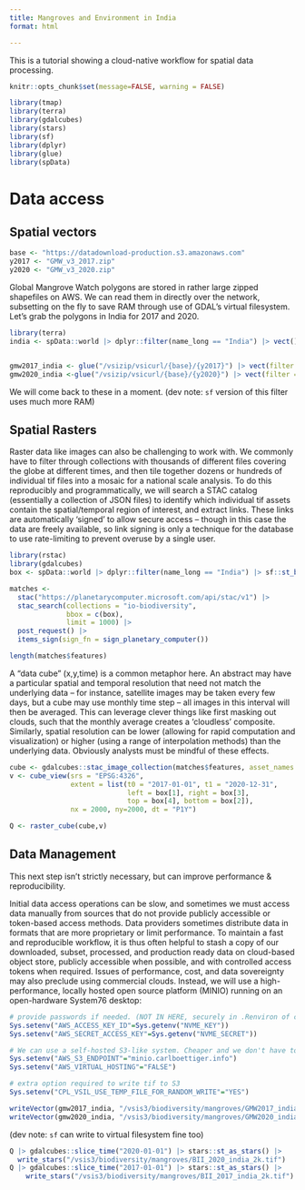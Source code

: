 ```yaml
---
title: Mangroves and Environment in India
format: html

---
```


This is a tutorial showing a cloud-native workflow for spatial data processing.

```r
knitr::opts_chunk$set(message=FALSE, warning = FALSE)
```

```r
library(tmap)
library(terra)
library(gdalcubes)
library(stars)
library(sf)
library(dplyr)
library(glue)
library(spData)
```

# Data access

## Spatial vectors

```r
base <- "https://datadownload-production.s3.amazonaws.com"
y2017 <- "GMW_v3_2017.zip"
y2020 <- "GMW_v3_2020.zip"
```

Global Mangrove Watch polygons are stored in rather large zipped shapefiles on AWS.  We can read them in directly over the network, subsetting on the fly to save RAM through use of GDAL's virtual filesystem.  Let's grab the polygons in India for 2017 and 2020.  

```r
library(terra)
india <- spData::world |> dplyr::filter(name_long == "India") |> vect()


gmw2017_india <- glue("/vsizip/vsicurl/{base}/{y2017}") |> vect(filter = india)
gmw2020_india <-glue("/vsizip/vsicurl/{base}/{y2020}") |> vect(filter = india)
```

We will come back to these in a moment.  (dev note: `sf` version of this filter uses much more RAM)


## Spatial Rasters

Raster data like images can also be challenging to work with.  We commonly have to filter through collections with thousands of different files covering the globe at different times, and then tile together dozens or hundreds of individual tif files into a mosaic for a national scale analysis. To do this reproducibly and programmatically, we will search a STAC catalog (essentially a collection of JSON files) to identify which individual tif assets contain the spatial/temporal region of interest, and extract links.  These links are automatically 'signed' to allow secure access -- though in this case the data are freely available, so link signing is only a technique for the database to use rate-limiting to prevent overuse by a single user. 

```r
library(rstac)
library(gdalcubes)
box <- spData::world |> dplyr::filter(name_long == "India") |> sf::st_bbox()

matches <-
  stac("https://planetarycomputer.microsoft.com/api/stac/v1") |>
  stac_search(collections = "io-biodiversity",
              bbox = c(box),
              limit = 1000) |>
  post_request() |>
  items_sign(sign_fn = sign_planetary_computer())

length(matches$features)

```

 A "data cube" (x,y,time) is a common metaphor here.  An abstract may have a particular spatial and temporal resolution that need not match the underlying data -- for instance, satellite images may be taken every few days, but a cube may use monthly time step -- all images in this interval will then be averaged.  This can leverage clever things like first masking out clouds, such that the monthly average creates a 'cloudless' composite.  Similarly, spatial resolution can be lower (allowing for rapid computation and visualization) or higher (using a range of interpolation methods) than the underlying data.  Obviously analysts must be mindful of these effects.


```r
cube <- gdalcubes::stac_image_collection(matches$features, asset_names = "data")
v <- cube_view(srs = "EPSG:4326",
               extent = list(t0 = "2017-01-01", t1 = "2020-12-31",
                             left = box[1], right = box[3],
                             top = box[4], bottom = box[2]),
               nx = 2000, ny=2000, dt = "P1Y")

Q <- raster_cube(cube,v)
```


## Data Management

This next step isn't strictly necessary, but can improve performance & reproducibility. 

Initial data access operations can be slow, and sometimes we must access data manually from sources that do not provide publicly accessible or token-based access methods.  Data providers sometimes distribute data in formats that are more proprietary or limit performance. To maintain a fast and reproducible workflow, it is thus often helpful to stash a copy of our downloaded, subset, processed, and production ready data on cloud-based object store, publicly accessible when possible, and with controlled access tokens when required.  Issues of performance, cost, and data sovereignty may also preclude using commercial clouds.  Instead, we will use a high-performance, locally hosted open source platform (MINIO) running on an open-hardware System76 desktop:


```r
# provide passwords if needed. (NOT IN HERE, securely in .Renviron of course!)
Sys.setenv("AWS_ACCESS_KEY_ID"=Sys.getenv("NVME_KEY")) 
Sys.setenv("AWS_SECRET_ACCESS_KEY"=Sys.getenv("NVME_SECRET"))

# We can use a self-hosted S3-like system. Cheaper and we don't have to trust AWS...
Sys.setenv("AWS_S3_ENDPOINT"="minio.carlboettiger.info")
Sys.setenv("AWS_VIRTUAL_HOSTING"="FALSE")

# extra option required to write tif to S3
Sys.setenv("CPL_VSIL_USE_TEMP_FILE_FOR_RANDOM_WRITE"="YES") 
```

```r
writeVector(gmw2017_india, "/vsis3/biodiversity/mangroves/GMW2017_india.fgb", "FlatGeobuf", overwrite=TRUE)
writeVector(gmw2020_india, "/vsis3/biodiversity/mangroves/GMW2020_india.fgb", "FlatGeobuf", overwrite=TRUE)
```

(dev note: `sf` can write to virtual filesystem fine too)

```r
Q |> gdalcubes::slice_time("2020-01-01") |> stars::st_as_stars() |> 
  write_stars("/vsis3/biodiversity/mangroves/BII_2020_india_2k.tif")
Q |> gdalcubes::slice_time("2017-01-01") |> stars::st_as_stars() |> 
    write_stars("/vsis3/biodiversity/mangroves/BII_2017_india_2k.tif")
```





